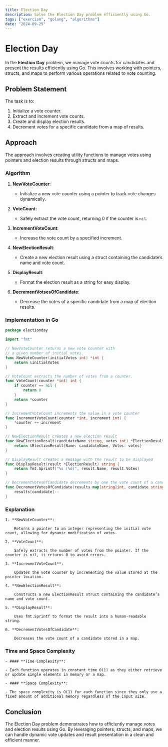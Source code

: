```yaml
---
title: Election Day
description: Solve the Election Day problem efficiently using Go.
tags: ["exercism", "golang", "algorithms"]
date: "2024-09-29"
---
```


# Election Day

In the **Election Day** problem, we manage vote counts for candidates and present the results efficiently using Go. This involves working with pointers, structs, and maps to perform various operations related to vote counting.

## Problem Statement

The task is to:
1. Initialize a vote counter.
2. Extract and increment vote counts.
3. Create and display election results.
4. Decrement votes for a specific candidate from a map of results.

## Approach

The approach involves creating utility functions to manage votes using pointers and election results through structs and maps.

### Algorithm

1. **NewVoteCounter**:
   - Initialize a new vote counter using a pointer to track vote changes dynamically.

2. **VoteCount**:
   - Safely extract the vote count, returning 0 if the counter is `nil`.

3. **IncrementVoteCount**:
   - Increase the vote count by a specified increment.

4. **NewElectionResult**:
   - Create a new election result using a struct containing the candidate’s name and vote count.

5. **DisplayResult**:
   - Format the election result as a string for easy display.

6. **DecrementVotsesOfCandidate**:
   - Decrease the votes of a specific candidate from a map of election results.

### Implementation in Go

```go
package electionday

import "fmt"

// NewVoteCounter returns a new vote counter with
// a given number of initial votes.
func NewVoteCounter(initialVotes int) *int {
	return &initialVotes
}

// VoteCount extracts the number of votes from a counter.
func VoteCount(counter *int) int {
	if counter == nil {
		return 0
	}
	return *counter
}

// IncrementVoteCount increments the value in a vote counter
func IncrementVoteCount(counter *int, increment int) {
	*counter += increment
}

// NewElectionResult creates a new election result
func NewElectionResult(candidateName string, votes int) *ElectionResult {
	return &ElectionResult{Name: candidateName, Votes: votes}
}

// DisplayResult creates a message with the result to be displayed
func DisplayResult(result *ElectionResult) string {
	return fmt.Sprintf("%s (%d)", result.Name, result.Votes)
}

// DecrementVotesOfCandidate decrements by one the vote count of a candidate in a map
func DecrementVotesOfCandidate(results map[string]int, candidate string) {
	results[candidate]--
}
```

### Explanation

    1. **NewVoteCounter**:

        Returns a pointer to an integer representing the initial vote count, allowing for dynamic modification of votes.

    2. **VoteCount**:

        Safely extracts the number of votes from the pointer. If the counter is nil, it returns 0 to avoid errors.

    3. **IncrementVoteCount**:

        Updates the vote counter by incrementing the value stored at the pointer location.

    4. **NewElectionResult**:

        Constructs a new ElectionResult struct containing the candidate’s name and vote count.

    5. **DisplayResult**:

        Uses fmt.Sprintf to format the result into a human-readable string.

    6. **DecrementVotesOfCandidate**:

        Decreases the vote count of a candidate stored in a map.

### Time and Space Complexity

    - #### **Time Complexity**:

    - Each function operates in constant time O(1) as they either retrieve or update single elements in memory or a map.

    - #### **Space Complexity**:

    - The space complexity is O(1) for each function since they only use a fixed amount of additional memory regardless of the input size.


## Conclusion
The Election Day problem demonstrates how to efficiently manage votes and election results using Go. By leveraging pointers, structs, and maps, we can handle dynamic vote updates and result presentation in a clean and efficient manner.